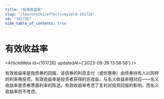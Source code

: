 ```yaml
---
title: "有效收益率"
slug: "/learn/wiki/effectiveyield-101726"
id: "101726"
hide_table_of_contents: true
---
```



# 有效收益率

<ArticleMeta id={101726} updatedAt={'2023-09-26 13:58:58'} />
<div className='border-solid border-b border-t-0 my-4 border-[var(--ifm-color-gray-300)]' />

有效收益率是指债券的回报，该债券的利息支付（或优惠券）由债券持有人以同样的利率再投资。有效收益率是投资者获得的总收益，与名义收益率相对应——名义收益率是债券票面利率的陈述。有效收益率考虑了复利对投资回报的影响，而名义收益率则不考虑。

